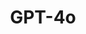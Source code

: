 ---
title: "GPT-4o"
description: "O GPT-4 é a mais recente geração de modelos de IA da OpenAI, oferecendo duas variantes poderosas: GPT-4o e GPT-4 mini. Cada versão é projetada para atender a diferentes necessidades e cenários de uso."
---